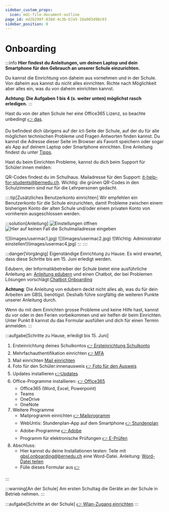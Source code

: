 ```yaml
---
sidebar_custom_props:
  icon: mdi-file-document-outline
page_id: ed2b298f-838d-4c3b-b7a5-18a003d98c93
sidebar_position: 0
---
```


# Onboarding
:::info
**Hier findest du Anleitungen, um deinen Laptop und dein Smartphone für den Gebrauch an unserer Schule einzurichten.**

Du kannst die Einrichtung von daheim aus vornehmen und in der Schule. Von daheim aus kannst du nicht alles einrichten. Richte nach Möglichkeit aber alles ein, was du von daheim einrichten kannst.

 **Achtung: Die Aufgaben 1 bis 4 (s. weiter unten) möglichst rasch erledigen.**
:::

Hast du von der alten Schule her eine Office365 Lizenz, so beachte unbedingt [👉 das](../../anderesoftware/office365/README.md).

Du befindest dich übrigens auf der ict-Seite der Schule, auf der du für alle möglichen technischen Probleme und Fragen Antworten finden kannst. Du kannst die Adresse dieser Seite im Browser als Favorit speichern oder sogar als App auf deinem Laptop oder Smartphone einrichten. Eine Anleitung findest du unter [Tipps](../../tipps/01-webseite-als-app/README.md).

Hast du beim Einrichten Probleme, kannst du dich beim Support für Schüler:innen melden:

QR-Codes findest du im Schulhaus. Mailadresse für den Support: [it-help-for-students@bernedu.ch](mailto:it-help-for-students@bernedu.ch). Wichtig: die grünen QR-Codes in den Schulzimmern sind nur für die Lehrpersonen gedacht.

::::tip[Zusätzliches Benutzerkonto einrichten]
Wir empfehlen ein Benutzerkonto für die Schule einzurichten, damit Probleme zwischen einem bisherigen Konto der alten Schule und/oder einem privaten Konto von vornherein ausgeschlossen werden.

:::solution[Anleitung]
<Tabs>
<TabItem value="Win" label="Windows" default>
![Einstellungen öffnen](images/userwin1.jpg)
![Hier auf keinen Fall die Schulmailadresse eingeben](images/userwin2.jpg)

</TabItem>
<TabItem value="OSX" label="Mac">
![](images/usermac1.jpg)
![](images/usermac2.jpg)
![Wichtig: Administrator einstellen!](images/usermac4.jpg)
</TabItem>
</Tabs>
:::
::::

<Tabs>
<TabItem value="home" label="1. Vorgängig" default>

:::danger[Vorgängig]
Eigenständige Einrichtung zu Hause. Es wird erwartet, dass diese Schritte bis am 15. Juni erledigt werden.

Edubern, der Informatikbetreiber der Schule bietet eine ausführliche Anleitung an: [Anleitung edubern](https://erzbe.sharepoint.com/sites/EDUBERN-Infohub-Hilfsmittel/Lists/Hilfsmittel/Attachments/157/Anleitung%20–%20Onboarding%20EDUBERN%20BYOD%20FED_RESET_D.pdf) und einen Chatbot, der bei Problemen Lösungen vorschlägt:[Chatbot Onboarding](https://qr.edubern.ch/assistent)

**Achtung**: Die Anleitung von edubern deckt nicht alles ab, was du für dein Arbeiten am GBSL benötigst. Deshalb führe sorgfältig die weiteren Punkte unserer Anleitung durch.


Wenn du mit dem Einrichten grosse Probleme und keine Hilfe hast, kannst du vor oder in den Ferien vorbeikommen und wir helfen dir beim Einrichten. Unter Punkt 8 kannst du das Formular ausfüllen und dich für einen Termin anmelden.
:::

:::aufgabe[Schritte zu Hause, erledigt bis 15. Juni]

1. Ersteinrichtung deines Schulkontos [👉 Ersteinrichtung Schulkonto](../../schulkonto/README.md)
2. Mehrfachauthentifikation einrichten [👉 MFA](../../schulkonto/mfa/README.md)
3. Mail einrichten [Mail einrichten](../mail/outlook-web/README.md)
4. Foto für den Schüler:innenausweis [👉 Foto für den Ausweis](../../schulkonto/foto-ausweis/README.md)
5. Updates installieren [👉Updates](/docs/tipps/updates/README.md)
6. Office-Programme installieren: [👉 Office365](http://portal.office.com/)
   - Office365 (Word, Excel, Powerpoint)
   - Teams
   - OneDrive
   - OneNote
7. Weitere Programme
   - Mailprogramm einrichten [👉 Mailprogramm](../mail/mail-programme)
   - WebUntis: Stundenplan-App auf dem Smartphone [👉 Stundenplan](../stundenplan)
   - Adobe-Programme [👉 Adobe](../../anderesoftware/adobe)
   - Programm für elektronische Prüfungen [👉 E-Prüfen](../../anderesoftware/digitales%20prüfen/)
8. Abschluss: 
   - Hier kannst du deine Installationen testen: Teile mit gbsl.onboarding@bernedu.ch eine Word-Datei. Anleitung: [Word-Datei teilen](../onedrive/Dateienteilen)
   - Fülle dieses Formular aus [👉](https://forms.office.com/e/8rwV7ixe5G)

:::

</TabItem>
<TabItem value="school" label="2. Am ersten Schultag">

:::warning[An der Schule]
Am ersten Schultag die Geräte an der Schule in Betrieb nehmen.
:::

:::aufgabe[Schritte an der Schule]
[👉 Wlan-Zugang einrichten](../wlan/README.md)
:::

</TabItem>
</Tabs>
